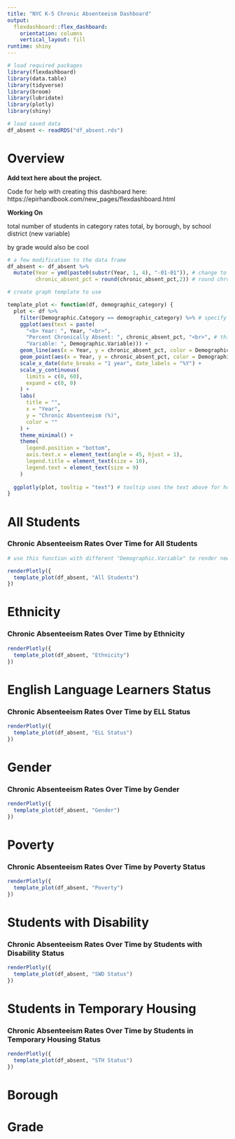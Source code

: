 ```yaml
---
title: "NYC K-5 Chronic Absenteeism Dashboard"
output: 
  flexdashboard::flex_dashboard:
    orientation: columns
    vertical_layout: fill
runtime: shiny
---
```


```r

# load required packages
library(flexdashboard)
library(data.table)
library(tidyverse)
library(broom)
library(lubridate)
library(plotly)
library(shiny)

# load saved data
df_absent <- readRDS("df_absent.rds")
```

# Overview

**Add text here about the project.** 

Code for help with creating this dashboard here: https://epirhandbook.com/new_pages/flexdashboard.html

**Working On**

total number of students in category
rates total, by borough, by school district (new variable)

by grade would also be cool 


```r

# a few modification to the data frame 
df_absent <- df_absent %>% 
  mutate(Year = ymd(paste0(substr(Year, 1, 4), "-01-01")), # change to data format, taking first year (lubridate)
         chronic_absent_pct = round(chronic_absent_pct,2)) # round chronic absenteeism rate

# create graph template to use 

template_plot <- function(df, demographic_category) {
  plot <- df %>%
    filter(Demographic.Category == demographic_category) %>% # specify which demographic cat below in renderPlotly()
    ggplot(aes(text = paste(
      "<b> Year: ", Year, "<br>",
      "Percent Chronically Absent: ", chronic_absent_pct, "<br>", # this is what we want displayed in the dynamic plot
      "Variable: ", Demographic.Variable))) +
    geom_line(aes(x = Year, y = chronic_absent_pct, color = Demographic.Variable), inherit.aes = FALSE) +
    geom_point(aes(x = Year, y = chronic_absent_pct, color = Demographic.Variable)) +
    scale_x_date(date_breaks = "1 year", date_labels = "%Y") +
    scale_y_continuous(
      limits = c(0, 60),
      expand = c(0, 0)
    ) +
    labs(
      title = "",
      x = "Year",
      y = "Chronic Absenteeism (%)",
      color = ""
    ) +
    theme_minimal() +
    theme(
      legend.position = "bottom",
      axis.text.x = element_text(angle = 45, hjust = 1),
      legend.title = element_text(size = 10),
      legend.text = element_text(size = 9)
    )
  
  ggplotly(plot, tooltip = "text") # tooltip uses the text above for hover-over info
}


```


# All Students{data-navmenu="Demographic Indicator"}

### Chronic Absenteeism Rates Over Time for All Students

```r

# use this function with different "Demographic.Variable" to render new dynamic plot from the template created above

renderPlotly({
  template_plot(df_absent, "All Students")
})

```


# Ethnicity{data-navmenu="Demographic Indicator"}

### Chronic Absenteeism Rates Over Time by Ethnicity

```r

renderPlotly({
  template_plot(df_absent, "Ethnicity")
})

```


# English Language Learners Status{data-navmenu="Demographic Indicator"}

### Chronic Absenteeism Rates Over Time by ELL Status

```r

renderPlotly({
  template_plot(df_absent, "ELL Status")
})

```

# Gender{data-navmenu="Demographic Indicator"}

### Chronic Absenteeism Rates Over Time by Gender

```r

renderPlotly({
  template_plot(df_absent, "Gender")
})

```

# Poverty{data-navmenu="Demographic Indicator"}

### Chronic Absenteeism Rates Over Time by Poverty Status

```r

renderPlotly({
  template_plot(df_absent, "Poverty")
})

```

# Students with Disability{data-navmenu="Demographic Indicator"}

### Chronic Absenteeism Rates Over Time by Students with Disability Status

```r

renderPlotly({
  template_plot(df_absent, "SWD Status")
})

```

# Students in Temporary Housing{data-navmenu="Demographic Indicator"}

### Chronic Absenteeism Rates Over Time by Students in Temporary Housing Status

```r

renderPlotly({
  template_plot(df_absent, "STH Status")
})

```

# Borough{data-navmenu="Demographic Indicator"}

# Grade{data-navmenu="Demographic Indicator"}